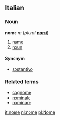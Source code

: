 ==Italian==
===Noun===
'''nome''' ''m'' (''plural'' '''[[nomi]]''')

# [[name]]
# [[noun]]

====Synonym====
*[[sostantivo]]

===Related terms===
*[[cognome]]
*[[nominale]]
*[[nominare]]

[[it:nome]]
[[nl:nome]]
[[pl:Nome]]